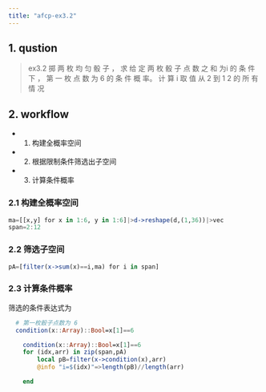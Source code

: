 ```yaml
---
title: "afcp-ex3.2"
---
```


## 1. qustion 
> ex3.2 掷 两 枚 均 匀 骰 子 ， 求 给 定 两 枚 骰 子 点 数 之 和 为i 的 条 件 下 ， 
>第 一 枚 点 数 为 6 的 条 件 概 率。 计 算 i 取 值 从 2 到 1 2 的 所 有 情 况

## 2. workflow

 - 1. 构建全概率空间
 - 2. 根据限制条件筛选出子空间
 - 3. 计算条件概率

### 2.1 构建全概率空间

```julia
ma=[[x,y] for x in 1:6, y in 1:6]|>d->reshape(d,(1,36))|>vec
span=2:12
```

### 2.2 筛选子空间
```julia
pA=[filter(x->sum(x)==i,ma) for i in span]
```

### 2.3 计算条件概率
筛选的条件表达式为

```julia
  # 第一枚骰子点数为 6
  condition(x::Array)::Bool=x[1]==6
```
```julia
    condition(x::Array)::Bool=x[1]==6
    for (idx,arr) in zip(span,pA)
        local pB=filter(x->condition(x),arr)
        @info "i=$(idx)"=>length(pB)//length(arr)

    end
```

